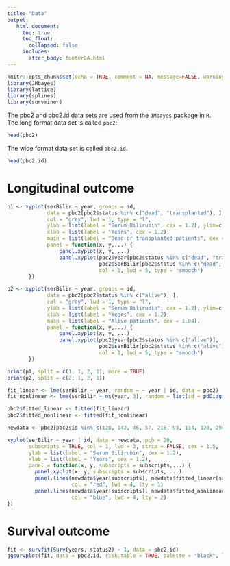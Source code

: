 ```yaml
---
title: "Data"
output: 
   html_document:
     toc: true
     toc_float:
       collapsed: false
     includes:
       after_body: footerEA.html
---
```


```r
knitr::opts_chunk$set(echo = TRUE, comment = NA, message=FALSE, warning=FALSE)
library(JMbayes)
library(lattice)
library(splines)
library(survminer)
```

The pbc2 and pbc2.id data sets are used from the <code>JMbayes</code> package in <code>R</code>. 
The long format data set is called <code>pbc2</code>: 
```r
head(pbc2)
```

The wide format data set is called <code>pbc2.id</code>. 
```r
head(pbc2.id)
```

# Longitudinal outcome

```r
p1 <- xyplot(serBilir ~ year, groups = id, 
             data = pbc2[pbc2$status %in% c("dead", "transplanted"), ], 
             col = "grey", lwd = 1, type = "l",
             ylab = list(label = "Serum Bilirubin", cex = 1.2), ylim=c(0, 41), xlim = c(0, 12.5),
             xlab = list(label = "Years", cex = 1.2),
             main = list(label = "Dead or transplanted patients", cex = 1.04),
             panel = function(x, y,...) {
                 panel.xyplot(x, y, ...)
                 panel.xyplot(pbc2$year[pbc2$status %in% c("dead", "transplanted")], 
                              pbc2$serBilir[pbc2$status %in% c("dead", "transplanted")], 
                              col = 1, lwd = 5, type = "smooth")
       })

p2 <- xyplot(serBilir ~ year, groups = id, 
             data = pbc2[pbc2$status %in% c("alive"), ], 
             col = "grey", lwd = 1, type = "l",
             ylab = list(label = "Serum Bilirubin", cex = 1.2), ylim=c(0, 41), xlim = c(0, 12.5),
             xlab = list(label = "Years", cex = 1.2),
             main = list(label = "Alive patients", cex = 1.04),
             panel = function(x, y,...) {
                 panel.xyplot(x, y, ...)
                 panel.xyplot(pbc2$year[pbc2$status %in% c("alive")], 
                              pbc2$serBilir[pbc2$status %in% c("alive")], 
                              col = 1, lwd = 5, type = "smooth")
       })

print(p1, split = c(1, 1, 2, 1), more = TRUE)
print(p2, split = c(2, 1, 2, 1))
```


```r
fit_linear <- lme(serBilir ~ year, random = ~ year | id, data = pbc2)
fit_nonlinear <- lme(serBilir ~ ns(year, 3), random = list(id = pdDiag(form = ~ ns(year, 3))), data = pbc2)

pbc2$fitted_linear <- fitted(fit_linear)
pbc2$fitted_nonlinear <- fitted(fit_nonlinear)

newdata <- pbc2[pbc2$id %in% c(128, 142, 46, 57, 216, 93, 114, 120, 294), ]

xyplot(serBilir ~ year | id, data = newdata, pch = 20, 
       subscripts = TRUE, col = 1, lwd = 3, strip = FALSE, cex = 1.5,
       ylab = list(label = "Serum Bilirubin", cex = 1.2),
       xlab = list(label = "Years", cex = 1.2),
       panel = function(x, y, subscripts = subscripts,...) {
         panel.xyplot(x, y, subscripts = subscripts, ...)
         panel.lines(newdata$year[subscripts], newdata$fitted_linear[subscripts], 
                     col = "red", lwd = 4, lty = 1)
         panel.lines(newdata$year[subscripts], newdata$fitted_nonlinear[subscripts], 
                     col = "blue", lwd = 4, lty = 2)
})
```

# Survival outcome

```r
fit <- survfit(Surv(years, status2) ~ 1, data = pbc2.id)
ggsurvplot(fit, data = pbc2.id, risk.table = TRUE, palette = "black", legend = "none")
```

